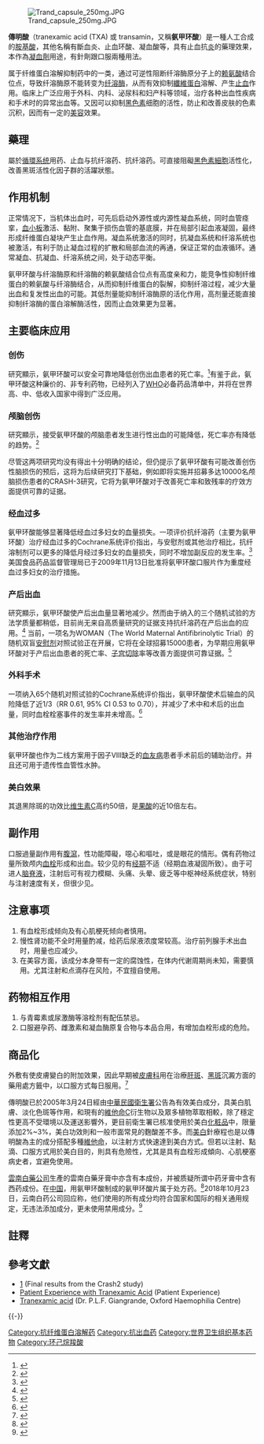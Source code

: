 {{medical}}
{{drugbox
| verifiedrevid = 410154656
| IUPAC_name = ''trans''-4-(aminomethyl)cyclohexanecarboxylic acid
| image = Tranexam.svg
| width = 200
| CAS_number_Ref = {{cascite|correct|CAS}}
| UNII_Ref = {{fdacite|correct|FDA}}
| UNII = 6T84R30KC1
| InChI = 1/C8H15NO2/c9-5-6-1-3-7(4-2-6)8(10)11/h6-7H,1-5,9H2,(H,10,11)/t6-,7-
| InChIKey = GYDJEQRTZSCIOI-LJGSYFOKBE
| ChEMBL_Ref = {{ebicite|correct|EBI}}
| ChEMBL = 877
| StdInChI_Ref = {{stdinchicite|correct|chemspider}}
| StdInChI = 1S/C8H15NO2/c9-5-6-1-3-7(4-2-6)8(10)11/h6-7H,1-5,9H2,(H,10,11)/t6-,7-
| StdInChIKey_Ref = {{stdinchicite|correct|chemspider}}
| StdInChIKey = GYDJEQRTZSCIOI-LJGSYFOKSA-N
| CAS_number = 1197-18-8
| ChemSpiderID_Ref = {{chemspidercite|correct|chemspider}}
| ChemSpiderID = 10482000
| ATC_prefix = B02
| ATC_suffix = AA02
| ATC_supplemental = 
| PubChem = 5526
| DrugBank = APRD01270
| smiles = NC[C@@H]1CC[C@H](CC1)C(O)=O
| C = 8 | H = 15 | N = 1 | O = 2
| molecular_weight = 157.21 g/mol
| bioavailability = 34%
| protein_bound = 
| metabolism = 
| elimination_half-life = 3.1 h
| pregnancy_category = B
| legal_status = POM (UK)
| routes_of_administration = Injection and oral
}}
[[File:Trand_capsule_250mg.JPG|thumb]]

'''傳明酸'''（tranexamic acid (TXA) 或 transamin，又稱'''氨甲环酸'''）是一種人工合成的[[胺基酸|胺基酸]]，其他名稱有斷血炎、止血环酸、凝血酸等，具有止血抗[[發炎|炎]]的藥理效果，本作為[[凝血劑|凝血劑]]用途，有針劑跟口服兩種用法。 

属于纤维蛋白溶解抑制药中的一类，通过可逆性阻断纤溶酶原分子上的[[赖氨酸|赖氨酸]]结合位点，导致纤溶酶原不能转变为[[纤溶酶|纤溶酶]]，从而有效抑制[[纖維蛋白|纖維蛋白]]溶解、产生[[止血|止血]]作用。临床上广泛应用于外科、内科、泌尿科和妇产科等领域，治疗各种出血性疾病和手术时的异常出血等。又因可以抑制[[黑色素|黑色素]]细胞的活性，防止和改善皮肤的色素沉积，因而有一定的[[美容|美容]]效果。

==藥理==
屬於[[循環系统|循環系统]]用药、止血与抗纤溶药、抗纤溶药。可直接阻礙[[黑色素|黑色素]][[細胞|細胞]]活性化，改善黑斑活性化因子群的活躍狀態。

==作用机制==
正常情况下，当机体出血时，可先后启动外源性或内源性凝血系统，同时血管痉挛，[[血小板|血小板]]激活、黏附、聚集于损伤血管的基底膜，并在局部引起血液凝固，最终形成纤维蛋白凝块产生止血作用。凝血系统激活的同时，抗凝血系统和纤溶系统也被激活，有利于防止凝血过程的扩散和局部血流的再通，保证正常的血液循环。通常凝血、抗凝血、纤溶系统之间，处于动态平衡。

氨甲环酸与纤溶酶原和纤溶酶的赖氨酸结合位点有高度亲和力，能竞争性抑制纤维蛋白的赖氨酸与纤溶酶结合，从而抑制纤维蛋白的裂解，抑制纤溶过程，减少大量出血和复发性出血的可能。其低剂量能抑制纤溶酶原的活化作用，高剂量还能直接抑制纤溶酶的蛋白溶解酶活性，因而止血效果更为显著。

==主要临床应用==
===创伤===
研究顯示，氨甲环酸可以安全可靠地降低创伤出血患者的死亡率。<ref name="l2">{{cite journal | url=http://download.thelancet.com/flatcontentassets/pdfs/S014067361160278X.pdf | title=The importance of early treatment with tranexamic acid in bleeding trauma patients: an exploratory analysis of the CRASH-2 randomised controlled trial | author=CRASH-2 collaborators.Shakur H.Roberts I. | journal=Lancet | volume=377 | issue=9771 | pages=1096 | access-date=2011-10-25 | archive-date=2014-08-24 | archive-url=https://web.archive.org/web/20140824093025/http://download.thelancet.com/flatcontentassets/pdfs/S014067361160278X.pdf | dead-url=yes }}</ref>有鉴于此，氨甲环酸这种廉价的、非专利药物，已经列入了[[世界卫生组织|WHO]]必备药品清单中，并将在世界高、中、低收入国家中得到广泛应用。

===颅脑创伤===
研究顯示，接受氨甲环酸的颅脑患者发生进行性出血的可能降低，死亡率亦有降低的趋势。<ref name="l1">{{cite journal | url=http://download.thelancet.com/flatcontentassets/pdfs/S0140673610608355.pdf | title=Effects of tranexamic acid on death, vascular occlusive events, and blood transfusion in trauma patients with significant haemorrhage (CRASH-2): a randomised, placebo-controlled trial | author=Shakur H.Roberts I. | journal=Lancet | year=2010 | volume=376 | issue=9734 | pages=23–32 | access-date=2011-10-25 | archive-date=2013-09-27 | archive-url=https://web.archive.org/web/20130927163155/http://download.thelancet.com/flatcontentassets/pdfs/S0140673610608355.pdf | dead-url=yes }}</ref>

尽管这两项研究均没有得出十分明确的结论，但仍提示了氨甲环酸有可能改善创伤性脑损伤的预后，这将为后续研究打下基础，例如即将实施并招募多达10000名颅脑损伤患者的CRASH-3研究，它将为氨甲环酸对于改善死亡率和致残率的疗效方面提供可靠的证据。

===经血过多===
氨甲环酸能够显著降低经血过多妇女的血量损失。一项评价抗纤溶药（主要为氨甲环酸）治疗经血过多的Cochrane系统评价指出，与安慰剂或其他治疗相比，抗纤溶制剂可以更多的降低月经过多妇女的血量损失，同时不增加副反应的发生率。<ref>{{cite journal | url=http://www2.cochrane.org/reviews/en/ab000249.html | title=Antifibrinolytics for heavy menstrual bleeding | author=Lethaby A, Ferquhar C, Cooke I. | journal=Cochrane Database of Systematic Reviews | year=2000 | issue=4 | access-date=2011-10-25 | archive-date=2011-09-10 | archive-url=https://web.archive.org/web/20110910053154/http://www2.cochrane.org/reviews/en/ab000249.html | dead-url=no }}</ref> 美国食品药品监督管理局已于2009年11月13日批准将氨甲环酸口服片作为重度经血过多妇女的治疗措施。

===产后出血===
研究顯示，氨甲环酸使产后出血量显著地减少。然而由于纳入的三个随机试验的方法学质量都稍低，目前尚无来自高质量研究的证据支持抗纤溶药在产后出血的应用。<ref>{{cite journal | url=http://www.ncbi.nlm.nih.gov/pmc/articles/PMC2727491/pdf/1471-2393-9-29.pdf/?tool=pmcentrez | title=Anti-fibrinolytic agents in post partum haemorrhage: a systematic review | author=Ferrer P, Roberts I, Sydenham E, Blackhall K, Shakur H | journal=BMC Pregancy & Childbirth | year=2009 | volume=9 | issue=29}}</ref> 当前，一项名为WOMAN（The World Maternal Antifibrinolytic Trial）的随机双盲[[安慰剂|安慰剂]]对照试验正在开展，它将在全球招募15000患者，为早期应用氨甲环酸对于产后出血患者的死亡率、[[子宫切除|子宫切除]]率等改善方面提供可靠证据。<ref>{{cite journal | url=http://www.biomedcentral.com/content/pdf/1745-6215-11-40.pdf | title=The WOMAN Trial (World Maternal Antifibrinolytic Trial): tranexamic acid for the treatment of postpartum haemorrhage: an international randomised, double blind placebo controlled trial. | author=Shakur H, Elbourne D, Gülmezoglu M, Alfirevic Z, Ronsmans C, Allen E, Roberts I | journal=Trials | volume=11 | issue=40}}</ref>

===外科手术===
一项纳入65个随机对照试验的Cochrane系统评价指出，氨甲环酸使术后输血的风险降低了近1/3（RR 0.61, 95% CI 0.53 to 0.70），并减少了术中和术后的出血量，同时血栓栓塞事件的发生率并未增高。<ref>{{cite journal | url=http://www2.cochrane.org/reviews/en/ab001886.html | title=Anti-fibrinolytic use for minimising perioperative allogeneic blood transfusion | author=Henry DA, Carless PA, Moxey AJ, O'Connell D, Stokes BJ, Fergusson DA, Ker K. | journal=Cochrane Database of Systematic Reviews | year=2011 | issue=3 | access-date=2011-10-25 | archive-date=2011-09-11 | archive-url=https://web.archive.org/web/20110911121838/http://www2.cochrane.org/reviews/en/ab001886.html | dead-url=no }}</ref>
===其他治疗作用===
氨甲环酸也作为二线方案用于因子Ⅷ缺乏的[[血友病|血友病]]患者手术前后的辅助治疗。并且还可用于遗传性血管性水肿。

===美白效果===
其退黑除斑的功效比[[维生素C|维生素C]]高约50倍，是[[果酸|果酸]]的近10倍左右。{{请求来源}}

==副作用==
口服過量副作用有[[腹瀉|腹瀉]]，性功能障礙，噁心和嘔吐，或是眼花的情形。偶有药物过量所致颅内[[血栓|血栓]]形成和出血。较少见的有[[月經週期|经期]]不适（经期血液凝固所致）。由于可进人[[脑脊液|脑脊液]]，注射后可有视力模糊、头痛、头晕、疲乏等中枢神经系统症状，特别与注射速度有关，但很少见。

== 注意事项 ==
#有血栓形成倾向及有心肌梗死倾向者慎用。
#慢性肾功能不全时用量酌减，给药后尿液浓度常较高。治疗前列腺手术出血时，用量也应减少。
#在美容方面，该成分本身带有一定的腐蚀性，在体内代谢周期尚未知，需要慎用。尤其注射和点滴存在风险，不宜擅自使用。

==药物相互作用==
#与青霉素或尿激酶等溶栓剂有配伍禁忌。
#口服避孕药、雌激素和凝血酶原复合物与本品合用，有增加血栓形成的危险。
==商品化==
外敷有使皮膚變白的附加效果，因此早期被[[皮膚科|皮膚科]]用在治療[[肝斑|肝斑]]、[[黑斑|黑斑]]沉澱方面的藥用處方籤中，以口服方式每日服用。<ref>{{cite book |author=Rod Flower; Humphrey P. Rang; Maureen M. Dale; Ritter, James M. |title=Rang & Dale's pharmacology |publisher=Churchill Livingstone |location=Edinburgh |year=2007 |pages= |isbn=0-443-06911-5 |oclc= |doi= |accessdate=}}</ref> 

傳明酸已於2005年3月24日經由[[中華民國|中華民國]][[衛生署|衛生署]]公告為有效美白成分，具美白肌膚、淡化色斑等作用，和現有的[[維他命C|維他命C]]衍生物以及眾多植物萃取相較，除了穩定性更高不受環境以及運送影響外，更目前衛生署已核准使用於美白[[化妝品科學|化粧品]]中，限量添加2%~3%，美白功效則和一般市面常見的麴酸差不多。而[[美白|美白]]針療程也是以傳明酸為主的成分搭配多種[[維他命|維他命]]，以注射方式快速達到美白方式。但若以注射、點滴、口服方式用於美白目的，則具有危險性，尤其是具有血栓形成傾向、心肌梗塞病史者，宜避免使用。

[[云南白药|雲南白藥公司]]生產的雲南白藥牙膏中亦含有本成份，并被质疑所谓中药牙膏中含有西药成份。在[[中华人民共和国|中国]]，用氨甲环酸制成的氨甲环酸片属于处方药。<ref>{{Cite web|url=http://www.xinhuanet.com/fortune/2018-10/24/c_1123603300.htm|title=云南白药牙膏被曝添加氨甲环酸 专家称“不禁用不表示能用”-新华网|accessdate=2018-10-30|work=www.xinhuanet.com|archive-date=2020-08-13|archive-url=https://web.archive.org/web/20200813212629/http://www.xinhuanet.com/fortune/2018-10/24/c_1123603300.htm|dead-url=no}}</ref>2018年10月23日，云南白药公司回应称，他们使用的所有成分均符合国家和国际的相关通用规定，无违法添加成分，更未使用禁用成分。<ref>{{Cite web|url=https://tech.sina.com.cn/d/v/2018-10-26/doc-ifxeuwws8219756.shtml|title=云南白药牙膏止血风波：功效牙膏未必有功效|accessdate=2018-10-30|work=tech.sina.com.cn|archive-date=2019-08-23|archive-url=https://web.archive.org/web/20190823085723/https://tech.sina.com.cn/d/v/2018-10-26/doc-ifxeuwws8219756.shtml|dead-url=no}}</ref>

==註釋==
{{Reflist}}

==參考文獻==
{{refbegin}}
* [http://www.thelancet.com/crash-2] {{Wayback|url=http://www.thelancet.com/crash-2 |date=20140828230203 }} (Final results from the Crash2 study)
* [http://experience.patient.co.uk/discussion_list.php?d=592 Patient Experience with Tranexamic Acid] {{Wayback|url=http://experience.patient.co.uk/discussion_list.php?d=592 |date=20111009141131 }} (Patient Experience)
* [https://web.archive.org/web/20060924143525/http://www.medicine.ox.ac.uk/ohc/tranexam.htm Tranexamic acid] (Dr. P.L.F. Giangrande, Oxford Haemophilia Centre)
{{refend}}
{{-}}
{{抗出血药}}

[[Category:抗纤维蛋白溶解药|Category:抗纤维蛋白溶解药]]
[[Category:抗出血药|Category:抗出血药]]
[[Category:世界卫生组织基本药物|Category:世界卫生组织基本药物]]
[[Category:环己烷羧酸|Category:环己烷羧酸]]